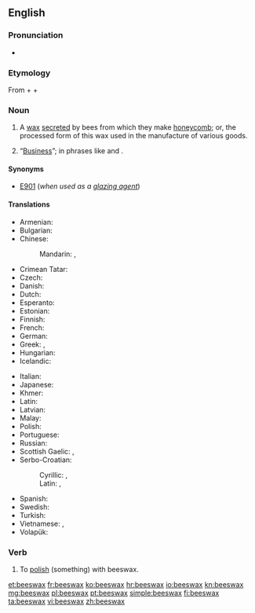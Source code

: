 ==English==

{{wikipedia}}

===Pronunciation===
* {{audio|en-us-beeswax.ogg|Audio (US)}}

===Etymology===
From {{term|bees}} + {{term|'s}} + {{term|wax}}

===Noun===
{{en-noun|head=[[bee]]s[[wax]]|-|es}}

# A [[wax]] [[secrete]]d by bees from which they make [[honeycomb]]; or, the processed form of this wax used in the manufacture of various goods.
# {{context|colloquial|lang=en}} “[[business|Business]]”; in phrases like {{term|mind your own beeswax}} and {{term|none of your beeswax}}.

====Synonyms====
* [[E901]] (''when used as a [[glazing agent]]'')

====Translations====
{{trans-top|wax secreted by bees}}
* Armenian: {{t-|hy|մեղրամոմ|tr=meġramom}}
* Bulgarian: {{t-|bg|пчелен восък|tr=pčelen vosăk|sc=Cyrl}}
* Chinese:
*: Mandarin: {{t-|cmn|蜜蠟|sc=Hani}}, {{t-|cmn|蜜蜡|tr=mìlà|sc=Hani}}
* Crimean Tatar: {{tø|crh|balavuz}}
* Czech: {{t-|cs|včelí vosk|m}}
* Danish: {{t-|da|bivoks}}
* Dutch: {{t+|nl|bijenwas|m}}
* Esperanto: {{t-|eo|abelvakso}}
* Estonian: {{t-|et|mesilasvaha}}
* Finnish: {{t+|fi|mehiläisvaha}}
* French: {{t+|fr|cire d'abeille|f}}
* German: {{t+|de|Bienenwachs|n}}
* Greek: {{t-|el|μελισσόκηρος|m|tr=melissókiros}}, {{t-|el|μελισσοκέρι|n|tr=melissokéri}}
* Hungarian: {{t-|hu|méhviasz}}
* Icelandic: {{t-|is|bývax|n}}
{{trans-mid}}
* Italian: {{t-|it|cera d'api}}
* Japanese: {{t-|ja|蜜蝋|tr=[[みつろう]], mitsurō|sc=Jpan}}
* Khmer: {{t-|km|ក្រមួនឃ្មុំ|tr=kror moun khmom|sc=Khmr}}
* Latin: {{t-|la|cera|f}}
* Latvian: {{t+|lv|vasks|m}}
* Malay: {{t-|ms|lilin lebah}}
* Polish: {{t+|pl|wosk|m}} {{t+|pl|pszczeli}}
* Portuguese: {{t-|pt|cera de abelha|f}}
* Russian: {{t-|ru|пчелиный воск|m|tr=pčelínyj vosk|sc=Cyrl}}
* Scottish Gaelic: {{t-|gd|cèir|f}}, {{t-|gd|cèir-sheillean|f}}
* Serbo-Croatian:
*: Cyrillic: {{t-|sh|восковаринa|f|tr=voskovarina|sc=Cyrl}}, {{t-|sh|пчелињи восак|m|tr=pčelinji vosak|sc=Cyrl}}
*: Latin: {{t-|sh|voskovarina|f}}, {{t-|sh|pčelinji vosak|m}}
* Spanish: {{t-|es|cera de abeja|f}}
* Swedish: {{t+|sv|bivax|n}}
* Turkish: {{t+|tr|balmumu}}
* Vietnamese: {{t-|vi|sáp ong}}, {{t+|vi|lạp}}
* Volapük: {{t+|vo|bienaväk}}
{{trans-bottom}}

===Verb===
{{en-verb|beeswax|es}}

# To [[polish]] (something) with beeswax.

[[et:beeswax]]
[[fr:beeswax]]
[[ko:beeswax]]
[[hr:beeswax]]
[[io:beeswax]]
[[kn:beeswax]]
[[mg:beeswax]]
[[pl:beeswax]]
[[pt:beeswax]]
[[simple:beeswax]]
[[fi:beeswax]]
[[ta:beeswax]]
[[vi:beeswax]]
[[zh:beeswax]]